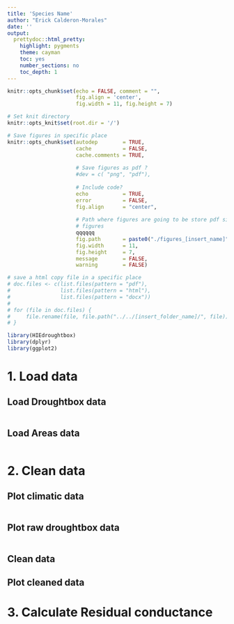 ```yaml
---
title: 'Species Name'
author: "Erick Calderon-Morales"
date: ''
output:
  prettydoc::html_pretty:
    highlight: pygments
    theme: cayman
    toc: yes
    number_sections: no
    toc_depth: 1
---
```


```r
knitr::opts_chunk$set(echo = FALSE, comment = "", 
                      fig.align = 'center',
					  fig.width = 11, fig.height = 7)
```

```r
# Set knit directory
knitr::opts_knit$set(root.dir = '/')
```


```r

# Save figures in specific place
knitr::opts_chunk$set(autodep        = TRUE,
                      cache          = FALSE,
                      cache.comments = TRUE,
                      
                      # Save figures as pdf ?
                      #dev = c( "png", "pdf"),
                  
                      # Include code?
                      echo           = TRUE,
                      error          = FALSE,
                      fig.align      = "center",
                      
                      # Path where figures are going to be store pdf single 
                      # figures
                      qqqqqq
                      fig.path       = paste0("./figures_[insert_name]", "/"),
                      fig.width      = 11,
                      fig.height     = 7,
                      message        = FALSE,
                      warning        = FALSE)
```

```r
# save a html copy file in a specific place
# doc.files <- c(list.files(pattern = "pdf"),
#                list.files(pattern = "html"),
#                list.files(pattern = "docx"))
# 
# for (file in doc.files) {   
#     file.rename(file, file.path("../../[insert_folder_name]/", file))
# }
```


```r
library(HIEdroughtbox)
library(dplyr)
library(ggplot2)
```

# 1. Load data

## Load Droughtbox data

```r

```

## Load Areas data

```r

```

# 2. Clean data 

## Plot climatic data

```r

```

## Plot raw droughtbox data

```r

```

## Clean data

## Plot cleaned data

# 3. Calculate Residual conductance
